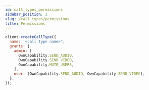 ```yaml
---
id: call_types_permissions
sidebar_position: 3
slug: /call_types/permissions
title: Permissions
---
```



<Tabs groupId="examples">
<TabItem value="js" label="JavaScript">

```js
client.createCallType({
  name: '<call type name>',
  grants: {
    admin: [
      OwnCapability.SEND_AUDIO,
      OwnCapability.SEND_VIDEO,
      OwnCapability.MUTE_USERS,
    ],
    user: [OwnCapability.SEND_AUDIO, OwnCapability.SEND_VIDEO],
  },
});
```

</TabItem>
</Tabs>
